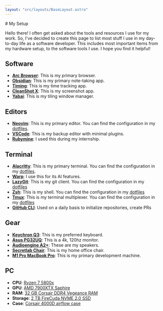 ```yaml
---
layout: "src/layouts/BaseLayout.astro"
---
```


<div class="prose prose-invert mb-5">
# My Setup

Hello there! I often get asked about the tools and resources I use for my work. So, I've decided to create this page to list most stuff I use in my day-to-day life as a software developer. This includes most important items from my hardware setup, to the software tools I use. I hope you find it helpful!

## Software

* **[Arc Browser](https://arc.dev/)**: This is my primary browser.
* **[Obsidian](https://obsidian.md/)**: This is my primary note-taking app.
* **[Timing](https://timingapp.com/)**: This is my time tracking app.
* **[CleanShot X](https://cleanshot.com/)**: This is my screenshot app.
* **[Yabai](https://github.com/koekeishiya/yabai)**: This is my tiling window manager.

## Editors

* **[Neovim](https://neovim.io/)**: This is my primary editor. You can find the configuration in my [dotfiles](https://github.com/CuddlyBunion341/dotfiles/tree/main/.config/nvim).
* **[VSCode](https://code.visualstudio.com/)**: This is my backup editor with minimal plugins.
* **[Rubymine](https://www.jetbrains.com/ruby/)**: I used this during my internship.

## Terminal

* **[Alacritty](https://github.com/alacritty/alacritty)**: This is my primary terminal. You can find the configuration in my [dotfiles](https://github.com/CuddlyBunion341/dotfiles/blob/main/.config/alacritty/alacritty.toml).
* **[Warp](https://www.warp.dev/)**: I use this for its AI features.
* **[LazyGit](https://github.com/jesseduffield/lazygit)**: This is my git client. You can find the configuration in my [dotfiles](https://github.com/CuddlyBunion341/dotfiles/blob/main/lazygit/config.yml)
* **[Zsh](https://ohmyz.sh/)**: This is my shell. You can find the configuration in my [dotfiles](https://github.com/CuddlyBunion341/dotfiles/.zshrc)
* **[Tmux](https://github.com/tmux/tmux/wiki)**: This is my terminal multiplexer. You can find the configuration in my [dotfiles](https://github.com/CuddlyBunion341/dotfiles/blob/main/.tmux.conf)
* **[GitHub CLI](https://cli.github.com/)**: Used on a daily basis to initialize repositories, create PRs 

## Gear

* **[Keychron Q3](https://www.keychron.com/products/keychron-q3-qmk-custom-mechanical-keyboard)**: This is my preferred keyboard.
* **[Asus PG32UQ](https://www.asus.com/Displays-Desktops/Monitors/All-series/ROG-SWIFT-PG32UQ/)**: This is a 4k, 120hz monitor.
* **[Audioengine A2+](https://audioengineusa.com/shop/wirelessspeakers/a2-wireless-computer-speakers/)**: These are my speakers.
* **[Secretlab Chair](https://www.secretlab.co/)**: This is my home office chair.
* **[M1 Pro MacBook Pro](https://www.apple.com/macbook-pro-14-and-16/)**: This is my primary development machine.

## PC

* **CPU**: [Ryzen 7 5800x](https://www.amd.com/en/products/processors/desktops/ryzen/5000-series/amd-ryzen-7-5800x.html)
* **GPU**: [AMD 7900XTX Saphire](https://www.sapphiretech.com/en/consumer/nitro-radeon-rx-7900-xtx-vaporx-24g-gddr6)
* **RAM**: [32 GB Corsair DDR4 Vegeance RAM](https://www.corsair.com/us/en/p/memory/cmw32gx4m2e3200c16/vengeancea-rgb-pro-32gb-2-x-16gb-ddr4-dram-3200mhz-c16-memory-kit-a-black-cmw32gx4m2e3200c16)
* **Storage**: [2 TB FireCuda NVME 2.0 SSD](https://www.seagate.com/de/de/products/gaming-drives/pc-gaming/firecuda-530-ssd/)
* **Case**: [Corsair 4000D airflow case](https://www.corsair.com/us/en/p/pc-cases/cc-9011241-ww/icue-4000d-rgb-airflow-mid-tower-case-true-white-3x-af120-rgb-elite-white-fans-icue-lighting-node-pro-controller-high-airflow-design-cc-9011241-ww)
</div>
